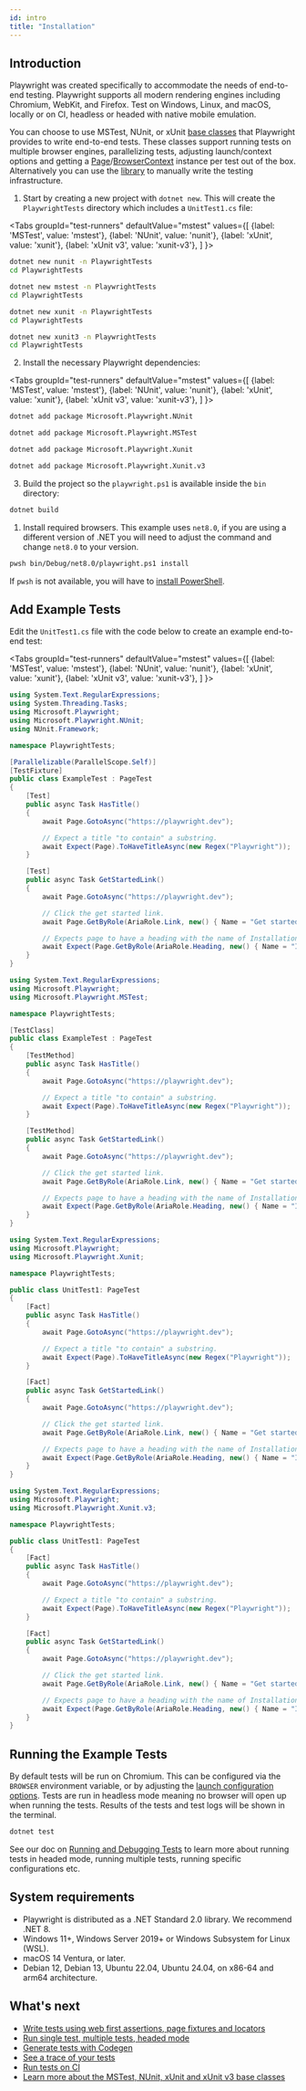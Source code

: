 ```yaml
---
id: intro
title: "Installation"
---
```


## Introduction

Playwright was created specifically to accommodate the needs of end-to-end testing. Playwright supports all modern rendering engines including Chromium, WebKit, and Firefox. Test on Windows, Linux, and macOS, locally or on CI, headless or headed with native mobile emulation.

You can choose to use MSTest, NUnit, or xUnit [base classes](./test-runners.mdx) that Playwright provides to write end-to-end tests. These classes support running tests on multiple browser engines, parallelizing tests, adjusting launch/context options and getting a [Page]/[BrowserContext] instance per test out of the box. Alternatively you can use the [library](./library.mdx) to manually write the testing infrastructure.
1. Start by creating a new project with `dotnet new`. This will create the `PlaywrightTests` directory which includes a `UnitTest1.cs` file:

<Tabs groupId="test-runners" defaultValue="mstest" values={[ {label: 'MSTest', value: 'mstest'}, {label: 'NUnit', value: 'nunit'}, {label: 'xUnit', value: 'xunit'}, {label: 'xUnit v3', value: 'xunit-v3'}, ] }>

<TabItem value="nunit">

```bash
dotnet new nunit -n PlaywrightTests
cd PlaywrightTests
```

</TabItem>

<TabItem value="mstest">

```bash
dotnet new mstest -n PlaywrightTests
cd PlaywrightTests
```

</TabItem>

<TabItem value="xunit">

```bash
dotnet new xunit -n PlaywrightTests
cd PlaywrightTests
```

</TabItem>

<TabItem value="xunit-v3">

```bash
dotnet new xunit3 -n PlaywrightTests
cd PlaywrightTests
```

</TabItem>

</Tabs>

2. Install the necessary Playwright dependencies:

<Tabs groupId="test-runners" defaultValue="mstest" values={[ {label: 'MSTest', value: 'mstest'}, {label: 'NUnit', value: 'nunit'}, {label: 'xUnit', value: 'xunit'}, {label: 'xUnit v3', value: 'xunit-v3'}, ] }>

<TabItem value="nunit">

```bash
dotnet add package Microsoft.Playwright.NUnit
```

</TabItem>

<TabItem value="mstest">

```bash
dotnet add package Microsoft.Playwright.MSTest
```

</TabItem>

<TabItem value="xunit">

```bash
dotnet add package Microsoft.Playwright.Xunit
```

</TabItem>

<TabItem value="xunit-v3">

```bash
dotnet add package Microsoft.Playwright.Xunit.v3
```

</TabItem>

</Tabs>

3. Build the project so the `playwright.ps1` is available inside the `bin` directory:

```bash
dotnet build
```

1. Install required browsers. This example uses `net8.0`, if you are using a different version of .NET you will need to adjust the command and change `net8.0` to your version.

```bash
pwsh bin/Debug/net8.0/playwright.ps1 install
```

If `pwsh` is not available, you will have to [install PowerShell](https://docs.microsoft.com/powershell/scripting/install/installing-powershell).

## Add Example Tests

Edit the `UnitTest1.cs` file with the code below to create an example end-to-end test:

<Tabs groupId="test-runners" defaultValue="mstest" values={[ {label: 'MSTest', value: 'mstest'}, {label: 'NUnit', value: 'nunit'}, {label: 'xUnit', value: 'xunit'}, {label: 'xUnit v3', value: 'xunit-v3'}, ] }>

<TabItem value="nunit">

```csharp title="UnitTest1.cs"
using System.Text.RegularExpressions;
using System.Threading.Tasks;
using Microsoft.Playwright;
using Microsoft.Playwright.NUnit;
using NUnit.Framework;

namespace PlaywrightTests;

[Parallelizable(ParallelScope.Self)]
[TestFixture]
public class ExampleTest : PageTest
{
    [Test]
    public async Task HasTitle()
    {
        await Page.GotoAsync("https://playwright.dev");

        // Expect a title "to contain" a substring.
        await Expect(Page).ToHaveTitleAsync(new Regex("Playwright"));
    }

    [Test]
    public async Task GetStartedLink()
    {
        await Page.GotoAsync("https://playwright.dev");

        // Click the get started link.
        await Page.GetByRole(AriaRole.Link, new() { Name = "Get started" }).ClickAsync();

        // Expects page to have a heading with the name of Installation.
        await Expect(Page.GetByRole(AriaRole.Heading, new() { Name = "Installation" })).ToBeVisibleAsync();
    } 
}
```

</TabItem>

<TabItem value="mstest">

```csharp title="UnitTest1.cs"
using System.Text.RegularExpressions;
using Microsoft.Playwright;
using Microsoft.Playwright.MSTest;

namespace PlaywrightTests;

[TestClass]
public class ExampleTest : PageTest
{
    [TestMethod]
    public async Task HasTitle()
    {
        await Page.GotoAsync("https://playwright.dev");

        // Expect a title "to contain" a substring.
        await Expect(Page).ToHaveTitleAsync(new Regex("Playwright"));
    }

    [TestMethod]
    public async Task GetStartedLink()
    {
        await Page.GotoAsync("https://playwright.dev");

        // Click the get started link.
        await Page.GetByRole(AriaRole.Link, new() { Name = "Get started" }).ClickAsync();

        // Expects page to have a heading with the name of Installation.
        await Expect(Page.GetByRole(AriaRole.Heading, new() { Name = "Installation" })).ToBeVisibleAsync();
    } 
}
```

</TabItem>

<TabItem value="xunit">

```csharp title="UnitTest1.cs"
using System.Text.RegularExpressions;
using Microsoft.Playwright;
using Microsoft.Playwright.Xunit;

namespace PlaywrightTests;

public class UnitTest1: PageTest
{
    [Fact]
    public async Task HasTitle()
    {
        await Page.GotoAsync("https://playwright.dev");

        // Expect a title "to contain" a substring.
        await Expect(Page).ToHaveTitleAsync(new Regex("Playwright"));
    }

    [Fact]
    public async Task GetStartedLink()
    {
        await Page.GotoAsync("https://playwright.dev");

        // Click the get started link.
        await Page.GetByRole(AriaRole.Link, new() { Name = "Get started" }).ClickAsync();

        // Expects page to have a heading with the name of Installation.
        await Expect(Page.GetByRole(AriaRole.Heading, new() { Name = "Installation" })).ToBeVisibleAsync();
    } 
}
```

</TabItem>

<TabItem value="xunit-v3">

```csharp title="UnitTest1.cs"
using System.Text.RegularExpressions;
using Microsoft.Playwright;
using Microsoft.Playwright.Xunit.v3;

namespace PlaywrightTests;

public class UnitTest1: PageTest
{
    [Fact]
    public async Task HasTitle()
    {
        await Page.GotoAsync("https://playwright.dev");

        // Expect a title "to contain" a substring.
        await Expect(Page).ToHaveTitleAsync(new Regex("Playwright"));
    }

    [Fact]
    public async Task GetStartedLink()
    {
        await Page.GotoAsync("https://playwright.dev");

        // Click the get started link.
        await Page.GetByRole(AriaRole.Link, new() { Name = "Get started" }).ClickAsync();

        // Expects page to have a heading with the name of Installation.
        await Expect(Page.GetByRole(AriaRole.Heading, new() { Name = "Installation" })).ToBeVisibleAsync();
    } 
}
```

</TabItem>

</Tabs>

## Running the Example Tests

By default tests will be run on Chromium. This can be configured via the `BROWSER` environment variable, or by adjusting the [launch configuration options](./running-tests.mdx). Tests are run in headless mode meaning no browser will open up when running the tests. Results of the tests and test logs will be shown in the terminal.

```bash
dotnet test
```

See our doc on [Running and Debugging Tests](./running-tests.mdx) to learn more about running tests in headed mode, running multiple tests, running specific configurations etc.

## System requirements
- Playwright is distributed as a .NET Standard 2.0 library. We recommend .NET 8.
- Windows 11+, Windows Server 2019+ or Windows Subsystem for Linux (WSL).
- macOS 14 Ventura, or later.
- Debian 12, Debian 13, Ubuntu 22.04, Ubuntu 24.04, on x86-64 and arm64 architecture.

## What's next
- [Write tests using web first assertions, page fixtures and locators](./writing-tests.mdx)
- [Run single test, multiple tests, headed mode](./running-tests.mdx)
- [Generate tests with Codegen](./codegen-intro.mdx)
- [See a trace of your tests](./trace-viewer-intro.mdx)
- [Run tests on CI](./ci-intro.mdx)
- [Learn more about the MSTest, NUnit, xUnit and xUnit v3 base classes](./test-runners.mdx)


[Accessibility]: /api/class-accessibility.mdx "Accessibility"
[APIRequest]: /api/class-apirequest.mdx "APIRequest"
[APIRequestContext]: /api/class-apirequestcontext.mdx "APIRequestContext"
[APIResponse]: /api/class-apiresponse.mdx "APIResponse"
[APIResponseAssertions]: /api/class-apiresponseassertions.mdx "APIResponseAssertions"
[Browser]: /api/class-browser.mdx "Browser"
[BrowserContext]: /api/class-browsercontext.mdx "BrowserContext"
[BrowserType]: /api/class-browsertype.mdx "BrowserType"
[CDPSession]: /api/class-cdpsession.mdx "CDPSession"
[CDPSessionEvent]: /api/class-cdpsessionevent.mdx "CDPSessionEvent"
[Clock]: /api/class-clock.mdx "Clock"
[ConsoleMessage]: /api/class-consolemessage.mdx "ConsoleMessage"
[Dialog]: /api/class-dialog.mdx "Dialog"
[Download]: /api/class-download.mdx "Download"
[ElementHandle]: /api/class-elementhandle.mdx "ElementHandle"
[FileChooser]: /api/class-filechooser.mdx "FileChooser"
[FormData]: /api/class-formdata.mdx "FormData"
[Frame]: /api/class-frame.mdx "Frame"
[FrameLocator]: /api/class-framelocator.mdx "FrameLocator"
[JSHandle]: /api/class-jshandle.mdx "JSHandle"
[Keyboard]: /api/class-keyboard.mdx "Keyboard"
[Locator]: /api/class-locator.mdx "Locator"
[LocatorAssertions]: /api/class-locatorassertions.mdx "LocatorAssertions"
[Mouse]: /api/class-mouse.mdx "Mouse"
[Page]: /api/class-page.mdx "Page"
[PageAssertions]: /api/class-pageassertions.mdx "PageAssertions"
[Playwright]: /api/class-playwright.mdx "Playwright"
[PlaywrightAssertions]: /api/class-playwrightassertions.mdx "PlaywrightAssertions"
[Request]: /api/class-request.mdx "Request"
[Response]: /api/class-response.mdx "Response"
[Route]: /api/class-route.mdx "Route"
[Selectors]: /api/class-selectors.mdx "Selectors"
[TimeoutError]: /api/class-timeouterror.mdx "TimeoutError"
[Touchscreen]: /api/class-touchscreen.mdx "Touchscreen"
[Tracing]: /api/class-tracing.mdx "Tracing"
[Video]: /api/class-video.mdx "Video"
[WebError]: /api/class-weberror.mdx "WebError"
[WebSocket]: /api/class-websocket.mdx "WebSocket"
[WebSocketFrame]: /api/class-websocketframe.mdx "WebSocketFrame"
[WebSocketRoute]: /api/class-websocketroute.mdx "WebSocketRoute"
[Worker]: /api/class-worker.mdx "Worker"
[Element]: https://developer.mozilla.org/en-US/docs/Web/API/element "Element"
[EvaluationArgument]: /evaluating.mdx#evaluation-argument "EvaluationArgument"
[Promise]: https://developer.mozilla.org/en-US/docs/Web/JavaScript/Reference/Global_Objects/Promise "Promise"
[iterator]: https://developer.mozilla.org/en-US/docs/Web/JavaScript/Reference/Iteration_protocols "Iterator"
[origin]: https://developer.mozilla.org/en-US/docs/Glossary/Origin "Origin"
[selector]: https://developer.mozilla.org/en-US/docs/Web/CSS/CSS_Selectors "selector"
[Serializable]: https://developer.mozilla.org/en-US/docs/Web/JavaScript/Reference/Global_Objects/JSON/stringify#Description "Serializable"
[UIEvent.detail]: https://developer.mozilla.org/en-US/docs/Web/API/UIEvent/detail "UIEvent.detail"
[UnixTime]: https://en.wikipedia.org/wiki/Unix_time "Unix Time"
[xpath]: https://developer.mozilla.org/en-US/docs/Web/XPath "xpath"

[bool]: https://docs.microsoft.com/en-us/dotnet/api/system.boolean "bool"
[Date]: https://learn.microsoft.com/en-us/dotnet/api/system.datetime "DateTime"
[double]: https://docs.microsoft.com/en-us/dotnet/api/system.double "double"
[byte]: https://docs.microsoft.com/en-us/dotnet/api/system.byte "byte"
[int]: https://docs.microsoft.com/en-us/dotnet/api/system.int32 "int"
[long]: https://docs.microsoft.com/en-us/dotnet/api/system.int64 "long"
[void]: https://docs.microsoft.com/en-us/dotnet/csharp/language-reference/builtin-types/void "void"
[string]: https://docs.microsoft.com/en-us/dotnet/api/system.string "string"
[URL]: https://nodejs.org/api/url.html "URL"
[Regex]: https://docs.microsoft.com/en-us/dotnet/api/system.text.regularexpressions.regex "Regex"

[Action]: https://docs.microsoft.com/en-us/dotnet/api/system.action-1 "Action"
[Func]: https://docs.microsoft.com/en-us/dotnet/api/system.func-2 "Func"
[IEnumerable]: https://docs.microsoft.com/en-us/dotnet/api/system.collections.ienumerable "IEnumerable"
[IReadOnlyList]: https://learn.microsoft.com/en-us/dotnet/api/system.collections.generic.ireadonlylist-1?view=net-9.0 "IReadOnlyList"
[IDictionary]: https://docs.microsoft.com/en-us/dotnet/api/system.collections.idictionary "IDictionary"
[Task]: https://docs.microsoft.com/en-us/dotnet/api/system.threading.tasks.task?view=net-5.0 "Task"
[IReadOnlyDictionary]: https://docs.microsoft.com/en-us/dotnet/api/system.collections.generic.ireadonlydictionary-2 "IReadOnlyDictionary"
[JsonElement]: https://docs.microsoft.com/en-us/dotnet/api/system.text.json.jsonelement "JsonElement"

[all available image tags]: https://mcr.microsoft.com/en-us/product/playwright/dotnet/about "all available image tags"
[Microsoft Artifact Registry]: https://mcr.microsoft.com/en-us/product/playwright/dotnet/about "Microsoft Artifact Registry"
[Dockerfile.noble]: https://github.com/microsoft/playwright-dotnet/blob/main/utils/docker/Dockerfile.noble "Dockerfile.noble"
